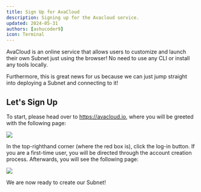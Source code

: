 ```yaml
---
title: Sign Up for AvaCloud
description: Signing up for the Avacloud service.
updated: 2024-05-31
authors: [ashucoder9]
icon: Terminal
---
```


AvaCloud is an online service that allows users to customize and launch their own Subnet just using the browser! No need to use any CLI or install any tools locally.

Furthermore, this is great news for us because we can just jump straight into deploying a Subnet and connecting to it!

## Let's Sign Up

To start, please head over to https://avacloud.io, where you will be greeted with the following page:

![](/course-images/avalanche-fundamentals/19.png)

In the top-righthand corner (where the red box is), click the log-in button. If you are a first-time user, you will be directed through the account creation process. Afterwards, you will see the following page:

![](/course-images/avalanche-fundamentals/20.png)

We are now ready to create our Subnet!
